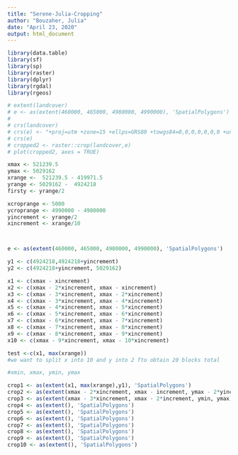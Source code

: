 ```yaml
---
title: "Serene-Julia-Cropping"
author: "Bouzaher, Julia"
date: "April 23, 2020"
output: html_document
---
```


```r
library(data.table)
library(sf)
library(sp)
library(raster)
library(dplyr)
library(rgdal)
library(rgeos)

# extent(landcover)
# e <- as(extent(460000, 465000, 4980000, 4990000), 'SpatialPolygons')
# 
# crs(landcover)
# crs(e) <- "+proj=utm +zone=15 +ellps=GRS80 +towgs84=0,0,0,0,0,0,0 +units=m +no_defs"
# crs(e)
# cropped2 <- raster::crop(landcover,e)
# plot(cropped2, axes = TRUE)

xmax <- 521239.5
ymax <- 5029162
xrange <-  521239.5 - 419971.5 
yrange <- 5029162 -  4924218
firsty <- yrange/2

xcroprange <- 5000
ycroprange <- 4990000 - 4980000
yincrement <- yrange/2
xincrement <- xrange/10



e <- as(extent(460000, 465000, 4980000, 4990000), 'SpatialPolygons')

y1 <- c(4924218,4924218+yincrement)
y2 <- c(4924218+yincrement, 5029162)

x1 <- c(xmax - xincrement)
x2 <- c(xmax - 2*xincrement, xmax - xincrement)
x3 <- c(xmax - 3*xincrement, xmax - 2*xincrement)
x4 <- c(xmax - 3*xincrement, xmax - 4*xincrement)
x5 <- c(xmax - 4*xincrement, xmax - 5*xincrement)
x6 <- c(xmax - 5*xincrement, xmax - 6*xincrement)
x7 <- c(xmax - 6*xincrement, xmax - 7*xincrement)
x8 <- c(xmax - 7*xincrement, xmax - 8*xincrement)
x9 <- c(xmax - 8*xincrement, xmax - 9*xincrement)
x10 <- c(xmax - 9*xincrement, xmax - 10*xincrement)

test <-c(x1, max(xrange))
#we want to split x into 10 and y into 2 fto obtain 20 blocks total

#xmin, xmax, ymin, ymax

crop1 <- as(extent(x1, max(xrange),y1), 'SpatialPolygons')
crop2 <- as(extent(xmax - 2*xincrement, xmax - increment, ymax - 2*yincrement, ymax), 'SpatialPolygons')
crop3 <- as(extent(xmax - 3*xincrement, xmax - 2*increment, ymin, ymax), 'SpatialPolygons')
crop4 <- as(extent(), 'SpatialPolygons')
crop5 <- as(extent(), 'SpatialPolygons')
crop6 <- as(extent(), 'SpatialPolygons')
crop7 <- as(extent(), 'SpatialPolygons')
crop8 <- as(extent(), 'SpatialPolygons')
crop9 <- as(extent(), 'SpatialPolygons')
crop10 <- as(extent(), 'SpatialPolygons')


```